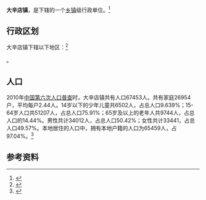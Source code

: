 {{中国乡级行政区|37/06/84/107/000}}

'''大辛店镇'''，是{{PRC admin/fullname|37/06/84/107/000|3}}下辖的一个[[乡镇|乡镇]]级行政单位。<ref>{{PRC admin/ref sgc|{{PRC admin/parent|37/06/84/107/000}}}}</ref>

== 行政区划 ==

大辛店镇下辖以下地区：<ref>{{PRC admin/ref sgc|37/06/84/107/000}}</ref>

{{PRC admin/children|37/06/84/107/000}}。
== 人口 ==

2010年[[中国第六次人口普查|中国第六次人口普查]]时，大辛店镇共有人口67453人。共有家庭26954户，平均每户2.44人。14岁以下的少年儿童共6502人，占总人口9.639%；15-64岁人口共51207人，占总人口75.91%；65岁及以上的老年人共9744人，占总人口的14.44%。男性共计34012人，占总人口50.42%；女性共计33441，占总人口49.57%。本地居住的人口中，拥有本地户籍的人口为65459人，占97.04%。<ref name="人口普查2010">{{cite web| url =http://www.yearbookchina.com/navipage-n2013030152000017.html| title =《中国2010年人口普查分乡、镇、街道资料》| author =中国国务院人口普查办公室、中国国家统计局人口就业统计司等| year =2010| website =统计年鉴分享平台| page =表15 山东省乡、镇、街道人口| format =收费| access-date =2018-07-19| archive-url =https://web.archive.org/web/20180719084356/http://www.yearbookchina.com/navipage-n2013030152000017.html| archive-date =2018-07-19| dead-url =yes}}</ref>

== 参考资料 ==

{{reflist}}

{{行政区划小作品}}
{{PRC admin/navcat|37/06/84/107/000}}